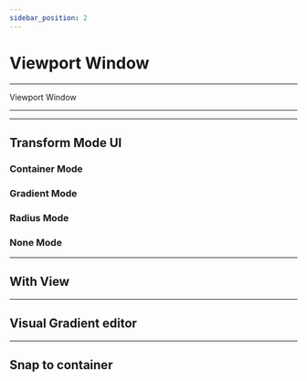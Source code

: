 ```yaml
---
sidebar_position: 2
---
```





# Viewport Window

<hr/>

Viewport Window

<hr/>

<TOCInline toc={toc}/>

<hr/>

## Transform Mode UI
### Container Mode
### Gradient Mode
### Radius Mode
### None Mode

<hr/>


## With View

<hr/>


## Visual Gradient editor

<hr/>


## Snap to container

